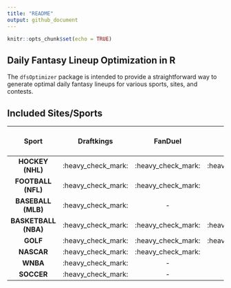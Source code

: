 ```yaml
---
title: "README"
output: github_document
---
```


```r
knitr::opts_chunk$set(echo = TRUE)
```

## Daily Fantasy Lineup Optimization in R

The `dfsOptimizer` package is intended to provide a straightforward way to generate optimal daily fantasy lineups for various sports, sites, and contests.

## Included Sites/Sports

|        Sport         |     Draftkings     |      FanDuel       |       Yahoo        | Draftkings Single Game | FanDuel Single Game |
|:--------------------:|:------------------:|:------------------:|:------------------:|:----------------------:|:-------------------:|
|   **HOCKEY (NHL)**   | :heavy_check_mark: | :heavy_check_mark: | :heavy_check_mark: |   :heavy_check_mark:   |          -          |
|  **FOOTBALL (NFL)**  | :heavy_check_mark: | :heavy_check_mark: |         -          |   :heavy_check_mark:   |          -          |
|  **BASEBALL (MLB)**  | :heavy_check_mark: |         -          |         -          |   :heavy_check_mark:   |          -          |
| **BASKETBALL (NBA)** | :heavy_check_mark: | :heavy_check_mark: | :heavy_check_mark: |   :heavy_check_mark:   |          -          |
|       **GOLF**       | :heavy_check_mark: | :heavy_check_mark: | :heavy_check_mark: |           -            |          -          |
|      **NASCAR**      | :heavy_check_mark: | :heavy_check_mark: |         -          |           -            |          -          |
|       **WNBA**       | :heavy_check_mark: |         -          |         -          |           -            |          -          |
|      **SOCCER**      | :heavy_check_mark: |         -          |         -          |           -            |          -          |
